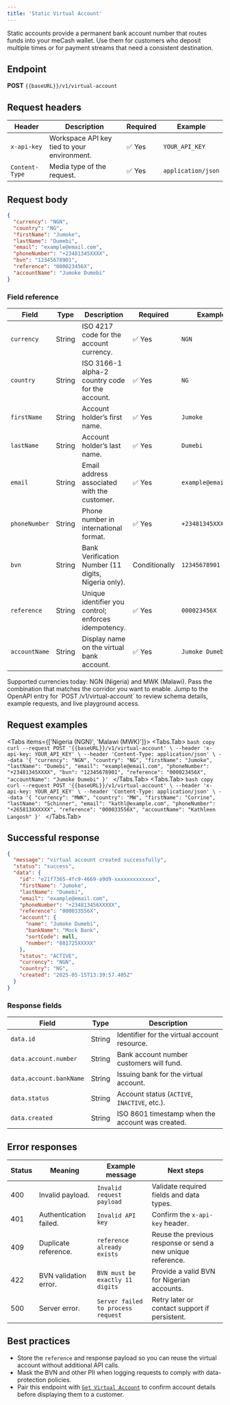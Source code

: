 ```yaml
---
title: 'Static Virtual Account'
---
```


Static accounts provide a permanent bank account number that routes funds into your meCash wallet. Use them for customers who deposit multiple times or for payment streams that need a consistent destination.

## Endpoint

**POST** `{{baseURL}}/v1/virtual-account`

## Request headers

| Header | Description | Required | Example |
|--------|-------------|----------|---------|
| `x-api-key` | Workspace API key tied to your environment. | ✅ Yes | `YOUR_API_KEY` |
| `Content-Type` | Media type of the request. | ✅ Yes | `application/json` |

## Request body

```json copy
{
  "currency": "NGN",
  "country": "NG",
  "firstName": "Jumoke",
  "lastName": "Dumebi",
  "email": "example@email.com",
  "phoneNumber": "+23481345XXXX",
  "bvn": "12345678901",
  "reference": "000023456X",
  "accountName": "Jumoke Dumebi"
}
```

### Field reference

| Field | Type | Description | Required | Example |
|-------|------|-------------|----------|---------|
| `currency` | String | ISO 4217 code for the account currency. | ✅ Yes | `NGN` |
| `country` | String | ISO 3166-1 alpha-2 country code for the account. | ✅ Yes | `NG` |
| `firstName` | String | Account holder’s first name. | ✅ Yes | `Jumoke` |
| `lastName` | String | Account holder’s last name. | ✅ Yes | `Dumebi` |
| `email` | String | Email address associated with the customer. | ✅ Yes | `example@email.com` |
| `phoneNumber` | String | Phone number in international format. | ✅ Yes | `+23481345XXXX` |
| `bvn` | String | Bank Verification Number (11 digits, Nigeria only). | Conditionally | `12345678901` |
| `reference` | String | Unique identifier you control; enforces idempotency. | ✅ Yes | `000023456X` |
| `accountName` | String | Display name on the virtual bank account. | ✅ Yes | `Jumoke Dumebi` |

<Callout type="info" emoji="ℹ️">
  Supported currencies today: NGN (Nigeria) and MWK (Malawi). Pass the combination that matches the corridor you want to enable.
</Callout>

<CardGroup cols={1}>
  <Card title="API Reference: Create Static Virtual Account" icon="code" href="/virtual-account/create-virtual-account">
    Jump to the OpenAPI entry for `POST /v1/virtual-account` to review schema details, example requests, and live playground access.
  </Card>
</CardGroup>

## Request examples

<Tabs items={['Nigeria (NGN)', 'Malawi (MWK)']}>
  <Tabs.Tab>
    ```bash copy
    curl --request POST '{{baseURL}}/v1/virtual-account' \
      --header 'x-api-key: YOUR_API_KEY' \
      --header 'Content-Type: application/json' \
      --data '{
        "currency": "NGN",
        "country": "NG",
        "firstName": "Jumoke",
        "lastName": "Dumebi",
        "email": "example@email.com",
        "phoneNumber": "+23481345XXXX",
        "bvn": "12345678901",
        "reference": "000023456X",
        "accountName": "Jumoke Dumebi"
      }'
    ```
  </Tabs.Tab>
  <Tabs.Tab>
    ```bash copy
    curl --request POST '{{baseURL}}/v1/virtual-account' \
      --header 'x-api-key: YOUR_API_KEY' \
      --header 'Content-Type: application/json' \
      --data '{
        "currency": "MWK",
        "country": "MW",
        "firstName": "Corrine",
        "lastName": "Schinner",
        "email": "kathl@example.com",
        "phoneNumber": "+265813XXXXXX",
        "reference": "000033556X",
        "accountName": "Kathleen Langosh"
      }'
    ```
  </Tabs.Tab>
</Tabs>

## Successful response

```json copy
{
  "message": "virtual account created successfully",
  "status": "success",
  "data": {
    "id": "e21f7365-4fc9-4669-a9d9-xxxxxxxxxxxxx",
    "firstName": "Jumoke",
    "lastName": "Dumebi",
    "email": "example@email.com",
    "phoneNumber": "+234813456XXXXX",
    "reference": "000033556X",
    "account": {
      "name": "Jumoke Dumebi",
      "bankName": "Mock Bank",
      "sortCode": null,
      "number": "881725XXXXX"
    },
    "status": "ACTIVE",
    "currency": "NGN",
    "country": "NG",
    "created": "2025-05-15T13:39:57.405Z"
  }
}
```

### Response fields

| Field | Type | Description |
|-------|------|-------------|
| `data.id` | String | Identifier for the virtual account resource. |
| `data.account.number` | String | Bank account number customers will fund. |
| `data.account.bankName` | String | Issuing bank for the virtual account. |
| `data.status` | String | Account status (`ACTIVE`, `INACTIVE`, etc.). |
| `data.created` | String | ISO 8601 timestamp when the account was created. |

## Error responses

| Status | Meaning | Example message | Next steps |
|--------|---------|-----------------|-----------|
| 400 | Invalid payload. | `Invalid request payload` | Validate required fields and data types. |
| 401 | Authentication failed. | `Invalid API key` | Confirm the `x-api-key` header. |
| 409 | Duplicate reference. | `reference already exists` | Reuse the previous response or send a new unique reference. |
| 422 | BVN validation error. | `BVN must be exactly 11 digits` | Provide a valid BVN for Nigerian accounts. |
| 500 | Server error. | `Server failed to process request` | Retry later or contact support if persistent. |

## Best practices

- Store the `reference` and response payload so you can reuse the virtual account without additional API calls.
- Mask the BVN and other PII when logging requests to comply with data-protection policies.
- Pair this endpoint with [`Get Virtual Account`](/virtual-accounts-docs/get-virtual-account) to confirm account details before displaying them to a customer.
